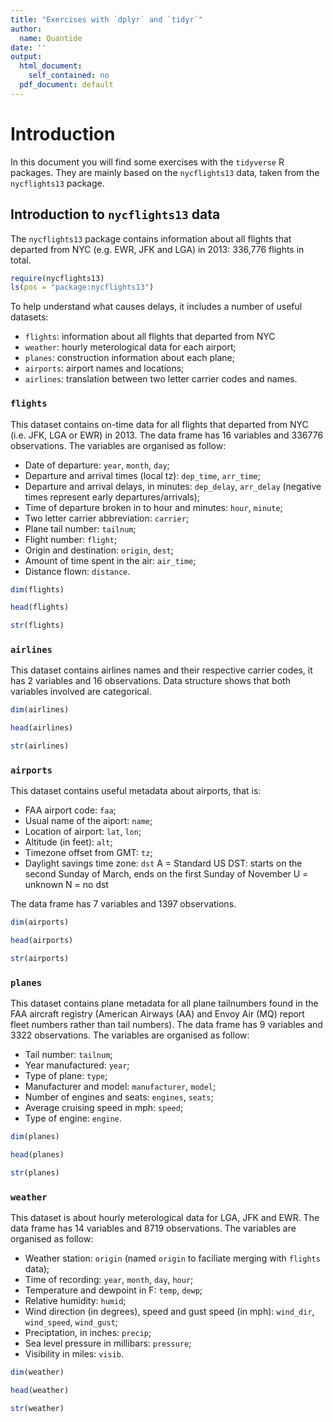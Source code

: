 ```yaml
---
title: "Exercises with `dplyr` and `tidyr`"
author:
  name: Quantide
date: ''
output:
  html_document:
    self_contained: no
  pdf_document: default
---
```




Introduction
===========================================

In this document you will find some exercises with the `tidyverse` R packages. They are mainly based on the `nycflights13` data, taken from the `nycflights13` package.


## Introduction to `nycflights13` data

The `nycflights13` package contains information about all flights that departed from NYC (e.g. EWR, JFK and LGA) in 2013: 336,776 flights in total.


```r
require(nycflights13)
ls(pos = "package:nycflights13")
```


To help understand what causes delays, it includes a number of useful datasets:

* `flights`: information about all flights that departed from NYC
* `weather`: hourly meterological data for each airport;
* `planes`: construction information about each plane;
* `airports`: airport names and locations;
* `airlines`: translation between two letter carrier codes and names.


### `flights`

This dataset contains on-time data for all flights that departed from NYC (i.e. JFK, LGA or EWR) in 2013. The data frame has 16 variables and 336776 observations. The variables are organised as follow: 

* Date of departure: `year`, `month`, `day`;
* Departure and arrival times (local tz): `dep_time`, `arr_time`;
* Departure and arrival delays, in minutes: `dep_delay`, `arr_delay` (negative times represent early departures/arrivals);
* Time of departure broken in to hour and minutes: `hour`, `minute`;
* Two letter carrier abbreviation: `carrier`;
* Plane tail number: `tailnum`;
* Flight number: `flight`;
* Origin and destination: `origin`, `dest`;
* Amount of time spent in the air: `air_time`;
* Distance flown: `distance`.


```r
dim(flights)
```


```r
head(flights)
```


```r
str(flights)
```



### `airlines`

This dataset contains airlines names and their respective carrier codes, it has 2 variables and 16 observations. Data structure shows that both variables involved are categorical.


```r
dim(airlines)
```

```r
head(airlines)
```


```r
str(airlines)
```



### `airports`

This dataset contains useful metadata about airports, that is:

* FAA airport code: `faa`;
* Usual name of the aiport: `name`;
* Location of airport: `lat`, `lon`;
* Altitude (in feet): `alt`;
* Timezone offset from GMT: `tz`;
* Daylight savings time zone: `dst` 
    A = Standard US 
    DST: starts on the second Sunday of March, ends on the first Sunday of November
    U = unknown
    N = no dst

The data frame has 7 variables and 1397 observations.


```r
dim(airports)
```


```r
head(airports)
```


```r
str(airports)
```



### `planes`

This dataset contains plane metadata for all plane tailnumbers found in the FAA aircraft registry (American Airways (AA) and Envoy Air (MQ) report fleet numbers rather than tail numbers). The data frame has 9 variables and 3322 observations. The variables are organised as follow: 

* Tail number: `tailnum`;
* Year manufactured: `year`;
* Type of plane: `type`;
* Manufacturer and model: `manufacturer`, `model`;
* Number of engines and seats:  `engines`, `seats`;
* Average cruising speed in mph: `speed`;
* Type of engine: `engine`.


```r
dim(planes)
```


```r
head(planes)
```


```r
str(planes)
```



### `weather`

This dataset is about hourly meterological data for LGA, JFK and EWR. The data frame has 14 variables and 8719 observations. The variables are organised as follow: 

* Weather station: `origin` (named `origin` to faciliate merging with `flights` data);
* Time of recording: `year`, `month`, `day`, `hour`;
* Temperature and dewpoint in F: `temp`, `dewp`;
* Relative humidity: `humid`;
* Wind direction (in degrees), speed and gust speed (in mph): `wind_dir`, `wind_speed`, `wind_gust`;
* Preciptation, in inches: `precip`;
* Sea level pressure in millibars: `pressure`;
* Visibility in miles: `visib`.


```r
dim(weather)
```


```r
head(weather)
```


```r
str(weather)
```

